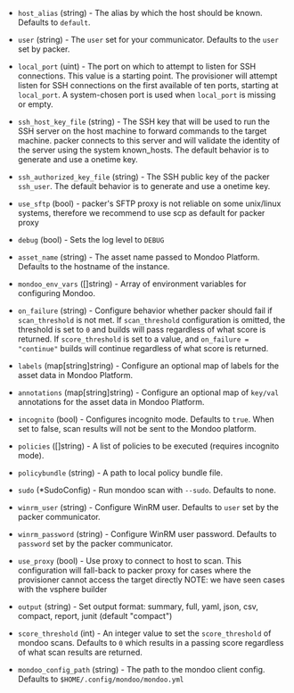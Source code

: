 <!-- Code generated from the comments of the Config struct in provisioner/provisioner.go; DO NOT EDIT MANUALLY -->

- `host_alias` (string) - The alias by which the host should be known.
  Defaults to `default`.

- `user` (string) - The `user` set for your communicator. Defaults to the `user` set
  by packer.

- `local_port` (uint) - The port on which to attempt to listen for SSH
   connections. This value is a starting point. The provisioner will attempt
   listen for SSH connections on the first available of ten ports, starting at
   `local_port`. A system-chosen port is used when `local_port` is missing or
   empty.

- `ssh_host_key_file` (string) - The SSH key that will be used to run the SSH
   server on the host machine to forward commands to the target machine.
   packer connects to this server and will validate the identity of the
   server using the system known_hosts. The default behavior is to generate
   and use a onetime key.

- `ssh_authorized_key_file` (string) - The SSH public key of the packer `ssh_user`.
  The default behavior is to generate and use a onetime key.

- `use_sftp` (bool) - packer's SFTP proxy is not reliable on some unix/linux systems,
  therefore we recommend to use scp as default for packer proxy

- `debug` (bool) - Sets the log level to `DEBUG`

- `asset_name` (string) - The asset name passed to Mondoo Platform. Defaults to the hostname
  of the instance.

- `mondoo_env_vars` ([]string) - Array of environment variables for configuring Mondoo.

- `on_failure` (string) - Configure behavior whether packer should fail if `scan_threshold` is
  not met. If `scan_threshold` configuration is omitted, the threshold
  is set to `0` and builds will pass regardless of what score is
  returned.
  If `score_threshold` is set to a value, and `on_failure = "continue"`
  builds will continue regardless of what score is returned.

- `labels` (map[string]string) - Configure an optional map of labels for the asset data in Mondoo Platform.

- `annotations` (map[string]string) - Configure an optional map of `key/val` annotations for the asset data in
  Mondoo Platform.

- `incognito` (bool) - Configures incognito mode. Defaults to `true`. When set to false, scan results
  will not be sent to the Mondoo platform.

- `policies` ([]string) - A list of policies to be executed (requires incognito mode).

- `policybundle` (string) - A path to local policy bundle file.

- `sudo` (\*SudoConfig) - Run mondoo scan with `--sudo`. Defaults to none.

- `winrm_user` (string) - Configure WinRM user. Defaults to `user` set by the packer communicator.

- `winrm_password` (string) - Configure WinRM user password. Defaults to `password` set by the packer communicator.

- `use_proxy` (bool) - Use proxy to connect to host to scan. This configuration will fall-back to packer proxy
  for cases where the provisioner cannot access the target directly
  NOTE: we have seen cases with the vsphere builder

- `output` (string) - Set output format: summary, full, yaml, json, csv, compact, report, junit (default "compact")

- `score_threshold` (int) - An integer value to set the `score_threshold` of mondoo scans. Defaults to `0` which results in
  a passing score regardless of what scan results are returned.

- `mondoo_config_path` (string) - The path to the mondoo client config. Defaults to `$HOME/.config/mondoo/mondoo.yml`

<!-- End of code generated from the comments of the Config struct in provisioner/provisioner.go; -->

